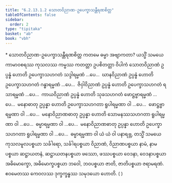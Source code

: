 ```yaml
---
title: "6.2.13.1.2 သောတဝိညာဏ-ဥပေက္ခာသန္တီရဏစိတ္တ"
tableOfContents: false
sidebar:
  order: 2
type: "tipitaka"
basket: "ab"
book: "vbh"
---
```



<DynamicBreadcrumb />

<Paragraph type="center" book="vbh">
* သောတဝိညာဏ-ဥပေက္ခာသန္တီရဏစိတ္တ
</Paragraph>

<Division number="345" book="vbh">

<Paragraph number="1309" book="vbh">
ကတမေ ဓမ္မာ အဗျာကတာ? ယသ္မိံ သမယေ ကာမာဝစရဿ ကုသလဿ ကမ္မဿ ကတတ္တာ ဥပစိတတ္တာ ဝိပါကံ သောတဝိညာဏံ ဥပ္ပန္နံ ဟောတိ ဥပေက္ခာသဟဂတံ သဒ္ဒါရမ္မဏံ …ပေ…  ဃာနဝိညာဏံ ဥပ္ပန္နံ ဟောတိ ဥပေက္ခာသဟဂတံ ဂန္ဓာရမ္မဏံ …ပေ…  ဇိဝှါဝိညာဏံ ဥပ္ပန္နံ ဟောတိ ဥပေက္ခာသဟဂတံ ရသာရမ္မဏံ …ပေ…  ကာယဝိညာဏံ ဥပ္ပန္နံ ဟောတိ သုခသဟဂတံ ဖောဋ္ဌဗ္ဗာရမ္မဏံ …ပေ…  မနောဓာတု ဥပ္ပန္နာ ဟောတိ ဥပေက္ခာသဟဂတာ ရူပါရမ္မဏာ ဝါ …ပေ…  ဖောဋ္ဌဗ္ဗာရမ္မဏာ ဝါ …ပေ…  မနောဝိညာဏဓာတု ဥပ္ပန္နာ ဟောတိ သောမနဿသဟဂတာ ရူပါရမ္မဏာ ဝါ …ပေ…  ဓမ္မာရမ္မဏာ ဝါ …ပေ…  မနောဝိညာဏဓာတု ဥပ္ပန္နာ ဟောတိ ဥပေက္ခာသဟဂတာ ရူပါရမ္မဏာ ဝါ …ပေ…  ဓမ္မာရမ္မဏာ ဝါ ယံ ယံ ဝါ ပနာရဗ္ဘ, တသ္မိံ သမယေ ကုသလမူလပစ္စယာ သင်္ခါရော, သင်္ခါရပစ္စယာ ဝိညာဏံ, ဝိညာဏပစ္စယာ နာမံ, နာမပစ္စယာ ဆဋ္ဌာယတနံ, ဆဋ္ဌာယတနပစ္စယာ ဖဿော, ဖဿပစ္စယာ ဝေဒနာ, ဝေဒနာပစ္စယာ အဓိမောက္ခော, အဓိမောက္ခပစ္စယာ ဘဝေါ, ဘဝပစ္စယာ ဇာတိ, ဇာတိပစ္စယာ ဇရာမရဏံ. ဧဝမေတဿ ကေဝလဿ ဒုက္ခက္ခန္ဓဿ သမုဒယော ဟောတိ. ( )
</Paragraph>
</Division>